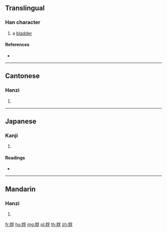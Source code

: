 {{character info/new}}
{{also|胞}}
==Translingual==

===Han character===
{{Han char|rn=130|rad=肉|as=07|sn=11|four=72147|canj=BBND|ids=⿰[[肉|⺼]][[孚]]}}

# a [[bladder]]

====References====
* {{Han ref|kx=0984.130|dkj=29540|dj=1437.020|hdz=32079.040|uh=812C|ud=33068|bh=D74B|bd=55115}}

----

==Cantonese==

===Hanzi===
{{yue-hanzi|jyut=|y=paau1}}

# {{defn|lang=yue|sort=肉07}}

----

==Japanese==

===Kanji===
{{ja-kanji|grade=|rs=肉07}}

# {{defn|lang=ja|sort=肉07}}

====Readings====
* {{ja-readings|on=[[ほう]] (hō), [[ひょう]] (hyō)|kun=[[ぼうこう]] (boukou)}}

----

==Mandarin==

===Hanzi===
{{cmn-hanzi|pin=[[bāo]] ([[bao1]]), [[pāo]] ([[pao1]])|wg=pao<sup>1</sup>, p'ao<sup>1</sup>}}

# {{defn|lang=cmn|sort=肉07}}

[[fr:脬]]
[[hu:脬]]
[[mg:脬]]
[[pl:脬]]
[[th:脬]]
[[zh:脬]]